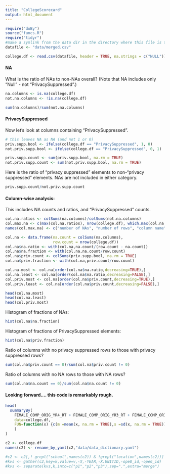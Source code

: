 ```yaml
---
title: "CollegeScorecard"
output: html_document
---
```


```r
require("doBy")
source("funcs.R")
require("tidyr")
#make a symlink from the data dir in the directory where this file is to the desired data file
datafile <- "data/merged.csv"
```


```r
college.df <- read.csv(datafile, header = TRUE, na.strings = c("NULL"))
```

#### NA

What is the ratio of NAs to non-NAs overall? (Note that NA includes only "Null" - not "PrivacySuppressed".)
```r
na.columns <- is.na(college.df)
not.na.columns <- !is.na(college.df)

sum(na.columns)/sum(not.na.columns)
```


#### PrivacySuppressed

Now let's look at columns containing "PrivacySuppressed".

```r
# this leaves NA as NA (and not 1 or 0)
priv.supp.bool <- ifelse(college.df == "PrivacySuppressed", 1, 0)
not.priv.supp.bool <- ifelse(college.df == "PrivacySuppressed", 0, 1)

priv.supp.count <- sum(priv.supp.bool, na.rm = TRUE)
not.priv.supp.count <- sum(not.priv.supp.bool, na.rm = TRUE)
```

Here is the ratio of "privacy suppressed" elements to non-"privacy suppressed" elements. NAs are not included in either category.

```r
priv.supp.count/not.priv.supp.count
```


#### Column-wise analysis:

This includes NA counts and ratios, and "PrivacySuppressed" counts.

```r
col.na.ratios <- colSums(na.columns)/colSums(not.na.columns)
col.max.na <- c(max(col.na.ratios), nrow(college.df), which.max(col.na.ratios))
names(col.max.na) <- c("number of NAs", "number of rows", "column name")

col.na <- data.frame(na.count = colSums(na.columns),
                     row.count = nrow(college.df))
col.na$na.ratio <- with(col.na,na.count/(row.count - na.count))
col.na$na.fraction <- with(col.na,na.count/row.count)
col.na$priv.count <- colSums(priv.supp.bool, na.rm = TRUE)
col.na$priv.fraction <- with(col.na,priv.count/row.count)

col.na.most <- col.na[order(col.na$na.ratio,decreasing=TRUE),]
col.na.least <- col.na[order(col.na$na.ratio,decreasing=FALSE),]
col.priv.most <- col.na[order(col.na$priv.count,decreasing=TRUE),]
col.priv.least <- col.na[order(col.na$priv.count,decreasing=FALSE),]

head(col.na.most)
head(col.na.least)
head(col.priv.most)
```

Histogram of fractions of NAs:
```r
hist(col.na$na.fraction)
```

Histogram of fractions of PrivacySuppressed elements:
```r
hist(col.na$priv.fraction)
```

Ratio of columns with no privacy suppressed rows to those with privacy suppressed rows?
```r
sum(col.na$priv.count == 0)/sum(col.na$priv.count != 0)
```

Ratio of columns with no NA rows to those with NA rows?
```r
sum(col.na$na.count == 0)/sum(col.na$na.count != 0)
```


#### Looking forward.... this code is remarkably rough.

```r
head(
  summaryBy(
    FEMALE_COMP_ORIG_YR4_RT + FEMALE_COMP_ORIG_YR3_RT + FEMALE_COMP_ORIG_YR2_RT + FEMALE_COMP_ORIG_YR6_RT + FEMALE_COMP_ORIG_YR8_RT ~ region + PREDDEG, 
    data=college.df,
    FUN=function(x) {c(m =mean(x, na.rm = TRUE),s =sd(x, na.rm = TRUE)) }
    )
)
```

```r
c2 <- college.df
names(c2) <- rename_by_yaml(c2,"data/data_dictionary.yaml")

#c2 <- c2[,! grepl("school",names(c2)) & !grepl("location",names(c2))]
#kvs <- gather(c2,key=k,value=v,-X,-YEAR,-X.UNITID,-ope8_id,-ope6_id)
#kvs <- separate(kvs,k,into=c("p1","p2","p3"),sep=".",extra="merge")
```
